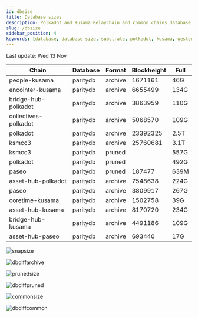 ```yaml
---
id: dbsize
title: Database sizes
description: Polkadot and Kusama Relaychain and common chains database sizes
slug: /dbsize
sidebar_position: 4
keywords: [database, database size, substrate, polkadot, kusama, westend]
---
```



Last update: Wed 13 Nov

| Chain    | Database   | Format | Blockheight | Full         | 
| ------------------------| ----------- | -------- | ------- | ---------- | 
| people-kusama | paritydb | archive | 1671161 | 46G | 
| encointer-kusama | paritydb | archive | 6655499 | 134G | 
| bridge-hub-polkadot | paritydb | archive | 3863959 | 110G |
| collectives-polkadot | paritydb | archive | 5068570 | 109G |
| polkadot | paritydb | archive | 23392325 | 2.5T | 
| ksmcc3 | paritydb | archive | 25760681 | 3.1T | 
| ksmcc3 | paritydb | pruned |  | 557G |
| polkadot | paritydb | pruned |  | 492G |
| paseo | paritydb | pruned | 187477 | 639M | 
| asset-hub-polkadot | paritydb | archive | 7548638 | 224G |
| paseo | paritydb | archive | 3809917 | 267G | 
| coretime-kusama | paritydb | archive | 1502758 | 39G | 
| asset-hub-kusama | paritydb | archive | 8170720 | 234G | 
| bridge-hub-kusama | paritydb | archive | 4491186 | 109G | 
| asset-hub-paseo | paritydb | archive | 693440 | 17G | 

![snapsize](/img/archivesize.png)

![dbdiffarchive](/img/dbdiffrelay.png)

![prunedsize](/img/prunedsize.png)

![dbdiffpruned](/img/dbdiffpruned.png)

![commonsize](/img/commonsize.png)

![dbdiffcommon](/img/dbdiffcommon.png)
